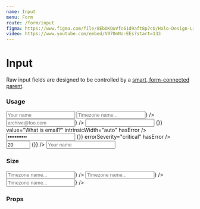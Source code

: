 ```yaml
---
name: Input
menu: Form
route: /form/input
figma: https://www.figma.com/file/8EbOKQuVfc61d9aft8p7cO/Halo-Design-Library?node-id=12%3A1246
video: https://www.youtube.com/embed/V070mNo-EEs?start=133
---
```



# Input

Raw input fields are designed to be controlled by a [smart, form-connected parent](https://github.com/venturehacks/AngelList/blob/master/frontend/talent/components/Form/TextField/index.tsx).

### Usage

<Playground>
  <div className="max-w-xl">
    <Label field="foo" title="Text Input">
      <Input type="text" name="foo" placeholder="Your name" maxLength={100} />
    </Label>
    <Bracket>
      <Label field="foo" title="Icon Left">
        <Input
          type="text"
          name="foo"
          placeholder="Timezone name..."
          maxLength={100}
          icon={<TimeIcon />}
        />
      </Label>
      <Label field="foo" title="Icon Right">
        <Input
          type="text"
          name="foo"
          placeholder="archive@foo.com"
          maxLength={100}
          iconPosition="right"
          icon={<ArchiveIcon />}
        />
      </Label>
    </Bracket>
    <Bracket>
      <Label field="bar" title="Email">
        <Input
          type="email"
          name="bar"
          onChange={() => {}}
          value="What is email?"
          intrinsicWidth="auto"
          hasError
        />
        <FieldErrorMessage
          errorSeverity="warning"
          message="An email is required"
        />
      </Label>
      <Label field="password" title="Password">
        <Input
          type="password"
          name="password"
          intrinsicWidth="auto"
          value="abcdefghijk"
          onChange={() => {}}
          errorSeverity="critical"
          hasError
        />
        <FieldErrorMessage errorSeverity="critical" message="Does not match" />
      </Label>
    </Bracket>
    <Label field="phone" title="Number">
      <Input
        type="number"
        name="phone"
        intrinsicWidth="auto"
        min="10"
        max="100"
        value="20"
        onChange={() => {}}
      />
    </Label>
    <Label field="foo" title="Transparent">
      <Input
        type="text"
        name="foo"
        placeholder="Your name"
        maxLength={100}
        transparent
      />
    </Label>
  </div>
</Playground>

### Size

<Playground>
  <div className="max-w-xl">
    <Bracket>
      <Label field="foo" title="sm">
        <Input
          type="text"
          name="foo"
          placeholder="Timezone name..."
          maxLength={100}
          size="sm"
          icon={<TimeIcon />}
        />
      </Label>
      <Label field="foo" title="md">
        <Input
          type="text"
          name="foo"
          placeholder="Timezone name..."
          maxLength={100}
          size="md"
          icon={<TimeIcon />}
        />
      </Label>
      <Label field="foo" title="lg">
        <Input
          type="text"
          name="foo"
          placeholder="Timezone name..."
          maxLength={100}
          size="lg"
          icon={<TimeIcon />}
        />
      </Label>
    </Bracket>
  </div>
</Playground>

### Props

<Props of={Input} />
